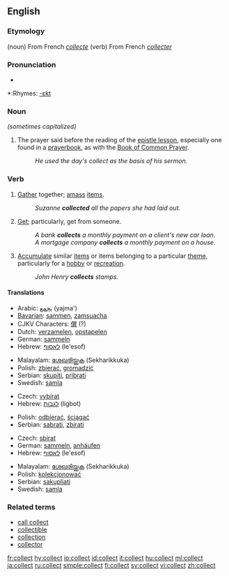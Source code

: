 ==English==

===Etymology===
(noun) From French ''[[collecte]]''
(verb) From French ''[[collecter]]''

===Pronunciation===
*{{audio|en-us-collect.ogg|Audio (US)}}

*:Rhymes: [[Rhymes:English:-ɛkt|-ɛkt]]

===Noun===
{{en-noun}}  ''(sometimes capitalized)''

# {{Christianity}} The prayer said before the reading of the [[epistle lesson]], especially one found in a [[prayerbook]], as with the [[Book of Common Prayer]].
#: ''He used the day's collect as the basis of his sermon.''

===Verb===
{{en-verb}}

# [[gather|Gather]] together; [[amass]] [[items]].
#: ''Suzanne '''collected''' all the papers she had laid out.''
# [[get|Get]]; particularly, get from someone.
#: ''A bank '''collects''' a monthly payment on a client's new car loan.''
#: ''A mortgage company '''collects''' a monthly payment on a house.''
# [[accumulate|Accumulate]] similar [[items]] or items belonging to a particular [[theme]], particularly for a [[hobby]] or [[recreation]].
#: ''John Henry '''collects''' stamps.''

====Translations====
{{trans-top|gather together}}
*Arabic: [[يجمع]] (yajma')
*[[Bavarian]]: [[sammen]], [[zamsuacha]]
*CJKV Characters: [[僎]] (?)
*Dutch: [[verzamelen]], [[opstapelen]]
*German: [[sammeln]]
*Hebrew: [[לאסוף]] (le'esof)
{{trans-mid}}
*Malayalam: [[ശേഖരിയ്ക്കുക]] (Sekharikkuka)
*Polish: [[zbierać]], [[gromadzić]]
*Serbian: [[skupiti]], [[pribrati]]
*Swedish: [[samla]]
{{trans-bottom}}

{{trans-top|get from someone}}
*Czech: [[vybírat]]
*Hebrew: [[לגבות]] (ligbot)
{{trans-mid}}
*Polish: [[odbierać]], [[ściągać]]
*Serbian: [[sabrati]], [[zbirati]]
{{trans-bottom}}

{{trans-top|accumulate items for a hobby}}
*Czech: [[sbírat]]
*German: [[sammeln]], [[anhäufen]]
*Hebrew: [[לאסוף]] (le'esof)
{{trans-mid}}
*Malayalam: [[ശേഖരിയ്ക്കുക]] (Sekharikkuka)
*Polish: [[kolekcjonować]]
*Serbian: [[sakupljati]]
*Swedish: [[samla]]
{{trans-bottom}}

===Related terms===
*[[call collect]]
*[[collectible]]
*[[collection]]
*[[collector]]

[[fr:collect]]
[[hy:collect]]
[[io:collect]]
[[id:collect]]
[[it:collect]]
[[hu:collect]]
[[ml:collect]]
[[ja:collect]]
[[ru:collect]]
[[simple:collect]]
[[fi:collect]]
[[sv:collect]]
[[vi:collect]]
[[zh:collect]]